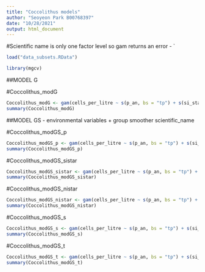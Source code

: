 ```yaml
---
title: "Coccolithus models"
author: "Seoyeon Park B00768397"
date: "10/28/2021"
output: html_document
---
```


#Scientific name is only one factor level so gam returns an error - 
`
```r
load("data_subsets.RData")
```

```r
library(mgcv)
```


##MODEL G

#Coccolithus_modG

```r
Coccolithus_modG <- gam(cells_per_litre ~ s(p_an, bs = "tp") + s(si_star, bs = "tp") + s(ni_star, bs = "tp") + s(s_an, bs = "tp") + s(t_an, bs = "tp") + s(scientific_name, bs = "re") + te(longitude, latitude, bs = c("cc","tp")) , data = data.Coccolithus)
summary(Coccolithus_modG)
```

##MODEL GS - environmental variables + group smoother scientific_name

#Coccolithus_modGS_p

```r
Coccolithus_modGS_p <- gam(cells_per_litre ~ s(p_an, bs = "tp") + s(si_star, bs = "tp") + s(ni_star, bs = "tp") + s(s_an, bs = "tp") + s(t_an, bs = "tp") + s(p_an, scientific_name, bs = "fs") + te(longitude, latitude, bs = c("cc", "tp")) + s(scientific_name, bs = "re"), data = data.Coccolithus, method = "REML")
summary(Coccolithus_modGS_p)
```

#Coccolithus_modGS_sistar

```r
Coccolithus_modGS_sistar <- gam(cells_per_litre ~ s(p_an, bs = "tp") + s(si_star, bs = "tp") + s(ni_star, bs = "tp") + s(s_an, bs = "tp") + s(t_an, bs = "tp") + s(si_star, scientific_name, bs = "fs") + te(longitude, latitude, bs = c("cc", "tp")) + s(scientific_name, bs = "re"), data = data.Coccolithus, method = "REML")
summary(Coccolithus_modGS_sistar)
```

#Coccolithus_modGS_nistar

```r
Coccolithus_modGS_nistar <- gam(cells_per_litre ~ s(p_an, bs = "tp") + s(si_star, bs = "tp") + s(ni_star, bs = "tp") + s(s_an, bs = "tp") + s(t_an, bs = "tp") + s(ni_star, scientific_name, bs = "fs") + te(longitude, latitude, bs = c("cc", "tp")) + s(scientific_name, bs = "re"), data = data.Coccolithus, method = "REML")
summary(Coccolithus_modGS_nistar)
```

#Coccolithus_modGS_s

```r
Coccolithus_modGS_s <- gam(cells_per_litre ~ s(p_an, bs = "tp") + s(si_star, bs = "tp") + s(ni_star, bs = "tp") + s(s_an, bs = "tp") + s(t_an, bs = "tp") + s(s_an, scientific_name, bs = "fs") + te(longitude, latitude, bs = c("cc", "tp")) + s(scientific_name, bs = "re"), data = data.Coccolithus, method = "REML")
summary(Coccolithus_modGS_s)
```

#Coccolithus_modGS_t

```r
Coccolithus_modGS_t <- gam(cells_per_litre ~ s(p_an, bs = "tp") + s(si_star, bs = "tp") + s(ni_star, bs = "tp") + s(s_an, bs = "tp") + s(t_an, bs = "tp") + s(t_an, scientific_name, bs = "fs") + te(longitude, latitude, bs = c("cc", "tp")) + s(scientific_name, bs = "re"), data = data.Coccolithus, method = "REML")
summary(Coccolithus_modGS_t)
```